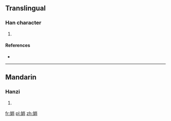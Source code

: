 ==Translingual==

===Han character===
{{Han char|rn=38|rad=女|as=07|sn=10|four=|canj=女火月 (VFB)|ids=⿰[[女]][[肖]]}}

# {{defn|Han|sort=女07}}

====References====
* {{Han ref|kx=0261.380|dkj=06284|dj=0528.180|hdz=21051.020|uh=5A0B|ud=23051}}

----

==Mandarin==

===Hanzi===
{{cmn-hanzi|pin=[[shào]] ([[shao4]])|wg=shao<sup>4</sup>}}

# {{defn|lang=cmn|sort=女07}}

[[fr:娋]]
[[pl:娋]]
[[zh:娋]]